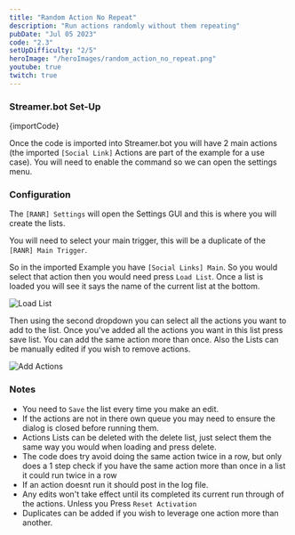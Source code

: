 ```yaml
---
title: "Random Action No Repeat"
description: "Run actions randomly without them repeating"
pubDate: "Jul 05 2023"
code: "2.3"
setUpDifficulty: "2/5"
heroImage: "/heroImages/random_action_no_repeat.png"
youtube: true
twitch: true
---
```


### Streamer.bot Set-Up

<CopyButton>
{importCode}
</CopyButton>

Once the code is imported into Streamer.bot you will have 2 main actions (the imported `[Social Link]` Actions are part of the example for a use case). You will need to enable the command so we can open the settings menu.
 

### Configuration

 The `[RANR] Settings` will open the Settings GUI and this is where you will create the lists.
 
 You will need to select your main trigger, this will be a duplicate of the `[RANR] Main Trigger`. 
 
 So in the imported Example you have `[Social Links] Main`. So you would select that action then you would need press `Load List`. Once a list is loaded you will see it says the name of the current list at the bottom.

 ![Load List](/buildImages/random_action_no_repeat/load_list.png)
 
 
 Then using the second dropdown you can select all the actions you want to add to the list. Once you've added all the actions you want in this list press save list. You can add the same action more than once. Also the Lists can be manually edited if you wish to remove actions.

 ![Add Actions](/buildImages/random_action_no_repeat/add_actions.png)

### Notes

 - You need to `Save` the list every time you make an edit.
 - If the actions are not in there own queue you may need to ensure the dialog is closed before running them.
 - Actions Lists can be deleted with the delete list, just select them the same way you would when loading and press delete.
 - The code does try avoid doing the same action twice in a row, but only does a 1 step check if you have the same action more than once in a list it could run twice in a row 
 - If an action doesnt run it should post in the log file. 
 - Any edits won't take effect until its completed its current run through of the actions. Unless you Press `Reset Activation`
 - Duplicates can be added if you wish to leverage one action more than another.